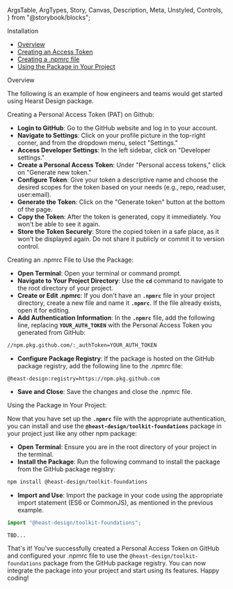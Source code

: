   ArgsTable,
  ArgTypes,
  Story,
  Canvas,
  Description,
  Meta,
  Unstyled,
  Controls,
} from "@storybook/blocks";


<Unstyled>

<Meta title="Getting Started" />

<PageTitle>Installation</PageTitle>

- [Overview](#overview)
- [Creating an Access Token](#gh-pat)
- [Creating a .npmrc file](#npmrc)
- [Using the Package in Your Project](#using-the-package)

<SectionTitle id="overview">Overview</SectionTitle>

The following is an example of how engineers and teams would get started using Hearst
Design package.

<SectionTitle id="gh-pat">
  Creating a Personal Access Token (PAT) on Github:
</SectionTitle>

- **Login to GitHub**: Go to the GitHub website and log in to your account.
- **Navigate to Settings**: Click on your profile picture in the top-right corner, and from the dropdown menu, select "Settings."
- **Access Developer Settings**: In the left sidebar, click on "Developer settings."
- **Create a Personal Access Token**: Under "Personal access tokens," click on "Generate new token."
- **Configure Token**: Give your token a descriptive name and choose the desired scopes for the token based on your needs (e.g., repo, read:user, user:email).
- **Generate the Token**: Click on the "Generate token" button at the bottom of the page.
- **Copy the Token**: After the token is generated, copy it immediately. You won't be able to see it again.
- **Store the Token Securely**: Store the copied token in a safe place, as it won't be displayed again. Do not share it publicly or commit it to version control.

<SectionTitle id="npmrc">
  Creating an .npmrc File to Use the Package:
</SectionTitle>

- **Open Terminal**: Open your terminal or command prompt.
- **Navigate to Your Project Directory**: Use the **`cd`** command to navigate to the root directory of your project.
- **Create or Edit .npmrc**: If you don't have an **`.npmrc`** file in your project directory, create a new file and name it **`.npmrc`**. If the file already exists, open it for editing.
- **Add Authentication Information**: In the **`.npmrc`** file, add the following line, replacing **`YOUR_AUTH_TOKEN`** with the Personal Access Token you generated from GitHub:

```zsh
//npm.pkg.github.com/:_authToken=YOUR_AUTH_TOKEN
```

- **Configure Package Registry**: If the package is hosted on the GitHub package registry, add the following line to the .npmrc file:

```
@heast-design:registry=https://npm.pkg.github.com
```

- **Save and Close**: Save the changes and close the .npmrc file.

<SectionTitle id="using-the-package">
  Using the Package in Your Project:
</SectionTitle>

Now that you have set up the **`.npmrc`** file with the appropriate authentication, you can install and use the **`@heast-design/toolkit-foundations`** package in your project just like any other npm package:

- **Open Terminal**: Ensure you are in the root directory of your project in the terminal.
- **Install the Package**: Run the following command to install the package from the GitHub package registry:

```bash
npm install @heast-design/toolkit-foundations
```

- **Import and Use**: Import the package in your code using the appropriate import statement (ES6 or CommonJS), as mentioned in the previous example.

```js
import "@heast-design/toolkit-foundations";
```

```react
TBD...
```

That's it! You've successfully created a Personal Access Token on GitHub and configured your .npmrc file to use the `@heast-design/toolkit-foundations` package from the GitHub package registry. You can now integrate the package into your project and start using its features. Happy coding!

</Unstyled>
